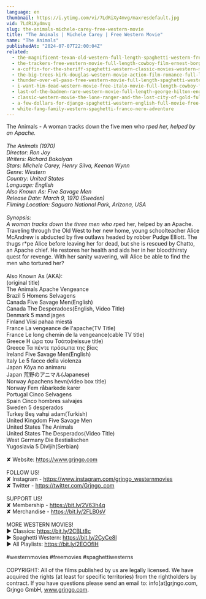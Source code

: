 ```yaml
---
language: en
thumbnail: https://i.ytimg.com/vi/7LdRiXy4mvg/maxresdefault.jpg
vid: 7LdRiXy4mvg
slug: the-animals-michele-carey-free-western-movie
title: "The Animals | Michele Carey | Free Western Movie"
name: "The Animals"
publishedAt: "2024-07-07T22:00:04Z"
related:
  - the-magnificent-texan-old-western-full-length-spaghetti-western-free-youtube-movie
  - the-trackers-free-western-movie-full-length-cowboy-film-ernest-borgnine-free-movies
  - a-coffin-for-the-sheriff-spaghetti-western-classic-movies-western-movie-cowboy-film
  - the-big-trees-kirk-douglas-western-movie-action-film-romance-full-length-movie
  - thunder-over-el-paso-free-western-movie-full-length-spaghetti-western-full-action-movie
  - i-want-him-dead-western-movie-free-italo-movie-full-length-cowboy-film
  - last-of-the-badmen-rare-western-movie-full-length-george-hilton-english-full-movie
  - classic-western-movie-the-lone-ranger-and-the-lost-city-of-gold-full-length-english
  - a-few-dollars-for-django-spaghetti-western-english-full-movie-free-full-youtube-movies
  - white-fang-family-western-spaghetti-franco-nero-adventure
---
```


The Animals - A woman tracks down the five men who r*ped her, helped by an Apache.<br />
<br />
The Animals (1970)<br />
Director: Ron Joy<br />
Writers: Richard Bakalyan<br />
Stars: Michele Carey, Henry Silva, Keenan Wynn<br />
Genre: Western<br />
Country: United States<br />
Language: English<br />
Also Known As: Five Savage Men<br />
Release Date: March 9, 1970 (Sweden)<br />
Filming Location: Saguaro National Park, Arizona, USA<br />
<br />
Synopsis:<br />
A woman tracks down the three men who r*ped her, helped by an Apache. Traveling through the Old West to her new home, young schoolteacher Alice McAndrew is abducted by five outlaws headed by robber Pudge Elliott. The thugs r*pe Alice before leaving her for dead, but she is rescued by Chatto, an Apache chief. He restores her health and aids her in her bloodthirsty quest for revenge. With her sanity wavering, will Alice be able to find the men who tortured her?<br />
<br />
Also Known As (AKA):<br />
(original title)<br />
The Animals Apache Vengeance<br />
Brazil 5 Homens Selvagens<br />
Canada Five Savage Men(English)<br />
Canada The Desperadoes(English, Video Title)<br />
Denmark 5 mand jages<br />
Finland Viisi pahaa miestä<br />
France La vengeance de l'apache(TV Title)<br />
France Le long chemin de la vengeance(cable TV title)<br />
Greece Η ώρα του Τσάτο(reissue title)<br />
Greece Τα πέντε πρόσωπα της βίας<br />
Ireland Five Savage Men(English)<br />
Italy Le 5 facce della violenza<br />
Japan Kôya no animaru<br />
Japan 荒野のアニマル(Japanese)<br />
Norway Apachens hevn(video box title)<br />
Norway Fem råbarkede karer<br />
Portugal Cinco Selvagens<br />
Spain Cinco hombres salvajes<br />
Sweden 5 desperados<br />
Turkey Beş vahşi adam(Turkish)<br />
United Kingdom Five Savage Men<br />
United States The Animals<br />
United States The Desperados(Video Title)<br />
West Germany Die Bestialischen<br />
Yugoslavia 5 Divljih(Serbian)<br />
<br />
✘ Website: https://www.grjngo.com<br />
<br />
FOLLOW US!<br />
✘ Instagram - https://www.instagram.com/grjngo_westernmovies<br />
✘ Twitter - https://twitter.com/Grjngo_com<br />
<br />
SUPPORT US!<br />
✘ Membership - https://bit.ly/2V63h4q<br />
✘ Merchandise - https://bit.ly/2FLB0sV<br />
<br />
MORE WESTERN MOVIES! <br />
► Classics: https://bit.ly/2CBLt8c <br />
► Spaghetti Western: https://bit.ly/2CyCe8I <br />
► All Playlists: https://bit.ly/2EOOfIH <br />
<br />
#westernmovies #freemovies #spaghettiwesterns<br />
<br />
COPYRIGHT: All of the films published by us are legally licensed. We have acquired the rights (at least for specific territories) from the rightholders by contract. If you have questions please send an email to: info[at]grjngo.com, Grjngo GmbH, www.grjngo.com.